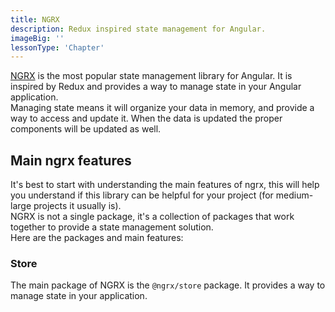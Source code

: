```yaml
---
title: NGRX
description: Redux inspired state management for Angular.
imageBig: ''
lessonType: 'Chapter'
---
```


[NGRX](https://www.ngrx.io) is the most popular state management library for Angular. It is inspired by Redux and provides a way to manage state in your Angular application.  
Managing state means it will organize your data in memory, and provide a way to access and update it. When the data is updated the proper components will be updated as well.

## Main ngrx features

It's best to start with understanding the main features of ngrx, this will help you understand if this library can be helpful for your project (for medium-large projects it usually is).  
NGRX is not a single package, it's a collection of packages that work together to provide a state management solution.  
Here are the packages and main features:

### Store

The main package of NGRX is the `@ngrx/store` package. It provides a way to manage state in your application.
